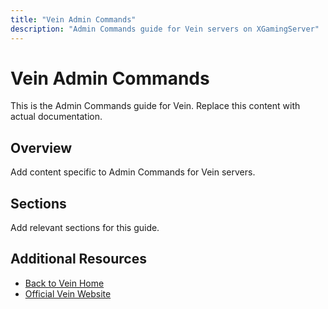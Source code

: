 ```yaml
---
title: "Vein Admin Commands"
description: "Admin Commands guide for Vein servers on XGamingServer"
---
```


# Vein Admin Commands

This is the Admin Commands guide for Vein. Replace this content with actual documentation.

## Overview

Add content specific to Admin Commands for Vein servers.

## Sections

Add relevant sections for this guide.

## Additional Resources

- [Back to Vein Home](./index)
- [Official Vein Website](https://example.com)

